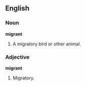 ==English==

===Noun===

'''migrant'''

#A migratory bird or other animal.

===Adjective===

'''migrant'''

#Migratory.